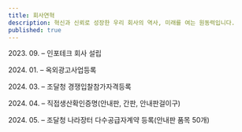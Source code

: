 ```yaml
---
title: 회사연혁
description: 혁신과 신뢰로 성장한 우리 회사의 역사, 미래를 여는 원동력입니다.
published: true
---
```

2023.&nbsp;09. &ndash; 인포테크 회사 설립

2024.&nbsp;01. &ndash; 옥외광고사업등록

2024.&nbsp;03. &ndash; 조달청 경쟁입찰참가자격등록

2024.&nbsp;04. &ndash; 직접생산확인증명(안내판, 간판, 안내판걸이구)

2024.&nbsp;05. &ndash; 조달청 나라장터 다수공급자계약 등록(안내판 품목 50개)